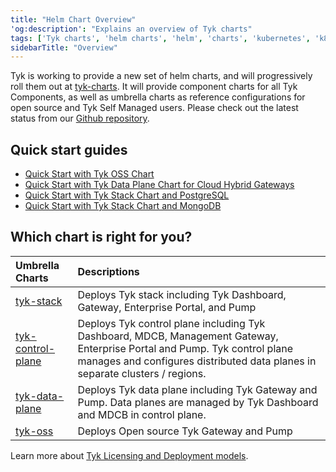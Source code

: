 ```yaml
---
title: "Helm Chart Overview"
'og:description': "Explains an overview of Tyk charts"
tags: ['Tyk charts', 'helm charts', 'helm', 'charts', 'kubernetes', 'k8s']
sidebarTitle: "Overview"
---
```


Tyk is working to provide a new set of helm charts, and will progressively roll them out at [tyk-charts](https://github.com/TykTechnologies/tyk-charts). It will provide component charts for all Tyk Components, as well as umbrella charts as reference configurations for open source and Tyk Self Managed users. Please check out the latest status from our [Github repository](https://github.com/TykTechnologies/tyk-charts).

## Quick start guides
- [Quick Start with Tyk OSS Chart](/nightly/apim/open-source/installation#quick-start-with-helm-chart)
- [Quick Start with Tyk Data Plane Chart for Cloud Hybrid Gateways](/nightly/tyk-cloud#deploy-hybrid-gateways)
- [Quick Start with Tyk Stack Chart and PostgreSQL](/nightly/tyk-self-managed/install#install-tyk-stack-with-helm-chart-postgresql)
- [Quick Start with Tyk Stack Chart and MongoDB](/nightly/tyk-self-managed/install#install-tyk-stack-with-helm-chart-mongodb)

## Which chart is right for you?

| Umbrella Charts | Descriptions |
| :----------------- | :------------- |
| [tyk-stack](/nightly/product-stack/tyk-charts/tyk-stack-chart)                 | Deploys Tyk stack including Tyk Dashboard, Gateway, Enterprise Portal, and Pump |
| [tyk-control-plane](/nightly/product-stack/tyk-charts/tyk-control-plane-chart) | Deploys Tyk control plane including Tyk Dashboard, MDCB, Management Gateway, Enterprise Portal and Pump. Tyk control plane manages and configures distributed data planes in separate clusters / regions. |
| [tyk-data-plane](/nightly/product-stack/tyk-charts/tyk-data-plane-chart)        | Deploys Tyk data plane including Tyk Gateway and Pump. Data planes are managed by Tyk Dashboard and MDCB in control plane. |
| [tyk-oss](/nightly/product-stack/tyk-charts/tyk-oss-chart)                      | Deploys Open source Tyk Gateway and Pump |

Learn more about [Tyk Licensing and Deployment models](/nightly/tyk-self-managed#tyk-self-managed-pricing).

